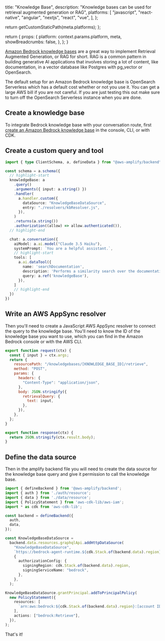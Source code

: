 
  title: "Knowledge Base",
  description:
    "Knowledge bases can be used for retrieval augmented generation or RAG",
  platforms: [
    "javascript",
    "react-native",
    "angular",
    "nextjs",
    "react",
    "vue",
  ],
};

  return getCustomStaticPath(meta.platforms);
};

  return {
    props: {
      platform: context.params.platform,
      meta,
      showBreadcrumbs: false,
    },
  };
}

[Amazon Bedrock knowledge bases](https://docs.aws.amazon.com/bedrock/latest/userguide/knowledge-base.html) are a great way to implement Retrieval Augmented Generation, or RAG for short. RAG is a common pattern in building generative AI applications that involves storing a lot of content, like documentation, in a vector database like Postgres with pg_vector or OpenSearch.


<Callout warning>

The default setup for an Amazon Bedrock knowledge base is OpenSearch Serverless which has a default cost whether or not you use it. You can get a large AWS bill if you are not careful. If you are just testing this out make sure to turn off the OpenSearch Serverless instance when you are done. 

</Callout>

## Create a knowledge base

To integrate Bedrock knowledge base with your conversation route, first [create an Amazon Bedrock knowledge base](https://docs.aws.amazon.com/bedrock/latest/userguide/knowledge-base-create.html) in the console, CLI, or with CDK. 

## Create a custom query and tool

```ts title="amplify/data/resource.ts"
import { type ClientSchema, a, defineData } from "@aws-amplify/backend";

const schema = a.schema({
  // highlight-start
  knowledgeBase: a
    .query()
    .arguments({ input: a.string() })
    .handler(
      a.handler.custom({
        dataSource: "KnowledgeBaseDataSource",
        entry: "./resolvers/kbResolver.js",
      }),
    )
    .returns(a.string())
    .authorization((allow) => allow.authenticated()),
  // highlight-end

  chat: a.conversation({
    aiModel: a.ai.model("Claude 3.5 Haiku"),
    systemPrompt: `You are a helpful assistant.`,
    // highlight-start
    tools: [
      a.ai.dataTool({
        name: 'searchDocumentation',
        description: 'Performs a similarity search over the documentation for ...',
        query: a.ref('knowledgeBase'),
      }),
    ]
    // highlight-end
  })
})
```

## Write an AWS AppSync resolver

Then you'll need to create a JavaScript AWS AppSync resolver to connect the query to the knowledge base. You'll need to know the ID of the knowledge base you want to use, which you can find in the Amazon Bedrock console or with the AWS CLI.

```javascript title="amplify/data/resolvers/kbResolver.js"
export function request(ctx) {
  const { input } = ctx.args;
  return {
    resourcePath: "/knowledgebases/[KNOWLEDGE_BASE_ID]/retrieve",
    method: "POST",
    params: {
      headers: {
        "Content-Type": "application/json",
      },
      body: JSON.stringify({
        retrievalQuery: {
          text: input,
        },
      }),
    },
  };
}

export function response(ctx) {
  return JSON.stringify(ctx.result.body);
}

```

## Define the data source

Then in the amplify backend file you will need to create the data source for the knowledge base query and give it permission to call the knowledge base. 

```ts title="amplify/backend.ts"
import { defineBackend } from '@aws-amplify/backend';
import { auth } from './auth/resource';
import { data } from './data/resource';
import { PolicyStatement } from 'aws-cdk-lib/aws-iam';
import * as cdk from 'aws-cdk-lib';

const backend = defineBackend({
  auth,
  data,
});

const KnowledgeBaseDataSource =
  backend.data.resources.graphqlApi.addHttpDataSource(
    "KnowledgeBaseDataSource",
    `https://bedrock-agent-runtime.${cdk.Stack.of(backend.data).region}.amazonaws.com`,
    {
      authorizationConfig: {
        signingRegion: cdk.Stack.of(backend.data).region,
        signingServiceName: "bedrock",
      },
    },
  );

KnowledgeBaseDataSource.grantPrincipal.addToPrincipalPolicy(
  new PolicyStatement({
    resources: [
      `arn:aws:bedrock:${cdk.Stack.of(backend.data).region}:[account ID]:knowledge-base/[knowledge base ID]`
    ],
    actions: ["bedrock:Retrieve"],
  }),
);
```

That's it!


